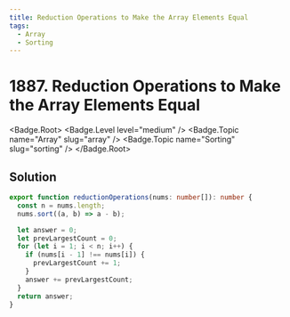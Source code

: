 ```yaml
---
title: Reduction Operations to Make the Array Elements Equal
tags:
  - Array
  - Sorting
---
```


# 1887. Reduction Operations to Make the Array Elements Equal

<Badge.Root>
  <Badge.Level level="medium" />
  <Badge.Topic name="Array" slug="array" />
  <Badge.Topic name="Sorting" slug="sorting" />
</Badge.Root>

## Solution

```typescript filename="solution.ts" copy
export function reductionOperations(nums: number[]): number {
  const n = nums.length;
  nums.sort((a, b) => a - b);

  let answer = 0;
  let prevLargestCount = 0;
  for (let i = 1; i < n; i++) {
    if (nums[i - 1] !== nums[i]) {
      prevLargestCount += 1;
    }
    answer += prevLargestCount;
  }
  return answer;
}
```

<ProblemLink
  codingSite="leetcode"
  href="https://leetcode.com/problems/reduction-operations-to-make-the-array-elements-equal"
  title="Reduction Operations to Make the Array Elements Equal"
/>
